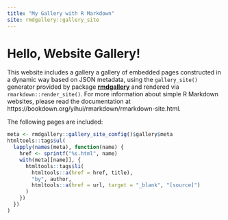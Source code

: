 ```yaml
---
title: "My Gallery with R Markdown"
site: rmdgallery::gallery_site
---
```


<h1>Hello, Website Gallery!</h1>

This website includes a gallery a gallery of embedded pages constructed in a dynamic way based on JSON metadata, using the `gallery_site()` generator provided by package [**rmdgallery**](https://riccardoporreca.github.io/rmdgallery) and rendered via `rmarkdown::render_site()`. For more information about simple R Markdown websites, please read the documentation at https://bookdown.org/yihui/rmarkdown/rmarkdown-site.html.

The following pages are included:

```r
meta <- rmdgallery::gallery_site_config()$gallery$meta
htmltools::tags$ul(
  lapply(names(meta), function(name) {
    href <- sprintf("%s.html", name)
    with(meta[[name]], {
      htmltools::tags$li(
        htmltools::a(href = href, title),
        "by", author, 
        htmltools::a(href = url, target = "_blank", "[source]")
      )
    })
  })
)
```

